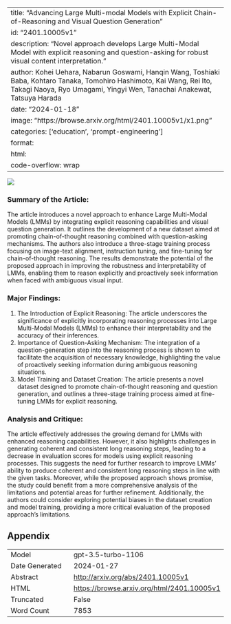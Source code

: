 
---
title: "Advancing Large Multi-modal Models with Explicit Chain-of-Reasoning and Visual Question Generation"
id: "2401.10005v1"
description: "Novel approach develops Large Multi-Modal Model with explicit reasoning and question-asking for robust visual content interpretation."
author: Kohei Uehara, Nabarun Goswami, Hanqin Wang, Toshiaki Baba, Kohtaro Tanaka, Tomohiro Hashimoto, Kai Wang, Rei Ito, Takagi Naoya, Ryo Umagami, Yingyi Wen, Tanachai Anakewat, Tatsuya Harada
date: "2024-01-18"
image: "https://browse.arxiv.org/html/2401.10005v1/x1.png"
categories: ['education', 'prompt-engineering']
format:
  html:
    code-overflow: wrap
---

![](https://browse.arxiv.org/html/2401.10005v1/x1.png)

### Summary of the Article:
The article introduces a novel approach to enhance Large Multi-Modal Models (LMMs) by integrating explicit reasoning capabilities and visual question generation. It outlines the development of a new dataset aimed at promoting chain-of-thought reasoning combined with question-asking mechanisms. The authors also introduce a three-stage training process focusing on image-text alignment, instruction tuning, and fine-tuning for chain-of-thought reasoning. The results demonstrate the potential of the proposed approach in improving the robustness and interpretability of LMMs, enabling them to reason explicitly and proactively seek information when faced with ambiguous visual input.

### Major Findings:
1. The Introduction of Explicit Reasoning: The article underscores the significance of explicitly incorporating reasoning processes into Large Multi-Modal Models (LMMs) to enhance their interpretability and the accuracy of their inferences.
2. Importance of Question-Asking Mechanism: The integration of a question-generation step into the reasoning process is shown to facilitate the acquisition of necessary knowledge, highlighting the value of proactively seeking information during ambiguous reasoning situations.
3. Model Training and Dataset Creation: The article presents a novel dataset designed to promote chain-of-thought reasoning and question generation, and outlines a three-stage training process aimed at fine-tuning LMMs for explicit reasoning.

### Analysis and Critique:
The article effectively addresses the growing demand for LMMs with enhanced reasoning capabilities. However, it also highlights challenges in generating coherent and consistent long reasoning steps, leading to a decrease in evaluation scores for models using explicit reasoning processes. This suggests the need for further research to improve LMMs' ability to produce coherent and consistent long reasoning steps in line with the given tasks. Moreover, while the proposed approach shows promise, the study could benefit from a more comprehensive analysis of the limitations and potential areas for further refinement. Additionally, the authors could consider exploring potential biases in the dataset creation and model training, providing a more critical evaluation of the proposed approach's limitations.

## Appendix

|          |          |
|----------|----------|
| Model     | gpt-3.5-turbo-1106       |
| Date Generated     | 2024-01-27       |
| Abstract | [http://arxiv.org/abs/2401.10005v1](http://arxiv.org/abs/2401.10005v1)        |
| HTML     | [https://browse.arxiv.org/html/2401.10005v1](https://browse.arxiv.org/html/2401.10005v1)       |
| Truncated       | False       |
| Word Count       | 7853       |